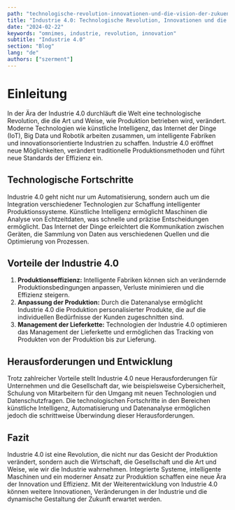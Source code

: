 ```yaml
---
path: "technologische-revolution-innovationen-und-die-vision-der-zukuenftigen-industrie"
title: "Industrie 4.0: Technologische Revolution, Innovationen und die Vision der zukünftigen Industrie"
date: "2024-02-22"
keywords: "omnimes, industrie, revolution, innovation"
subtitle: "Industrie 4.0"
section: "Blog"
lang: "de"
authors: ["szerment"]
---
```


# Einleitung

In der Ära der Industrie 4.0 durchläuft die Welt eine technologische Revolution, die die Art und Weise, wie Produktion betrieben wird, verändert. Moderne Technologien wie künstliche Intelligenz, das Internet der Dinge (IoT), Big Data und Robotik arbeiten zusammen, um intelligente Fabriken und innovationsorientierte Industrien zu schaffen. Industrie 4.0 eröffnet neue Möglichkeiten, verändert traditionelle Produktionsmethoden und führt neue Standards der Effizienz ein.

## Technologische Fortschritte

Industrie 4.0 geht nicht nur um Automatisierung, sondern auch um die Integration verschiedener Technologien zur Schaffung intelligenter Produktionssysteme. Künstliche Intelligenz ermöglicht Maschinen die Analyse von Echtzeitdaten, was schnelle und präzise Entscheidungen ermöglicht. Das Internet der Dinge erleichtert die Kommunikation zwischen Geräten, die Sammlung von Daten aus verschiedenen Quellen und die Optimierung von Prozessen.

## Vorteile der Industrie 4.0

1. **Produktionseffizienz:** Intelligente Fabriken können sich an verändernde Produktionsbedingungen anpassen, Verluste minimieren und die Effizienz steigern.
2. **Anpassung der Produktion:** Durch die Datenanalyse ermöglicht Industrie 4.0 die Produktion personalisierter Produkte, die auf die individuellen Bedürfnisse der Kunden zugeschnitten sind.
3. **Management der Lieferkette:** Technologien der Industrie 4.0 optimieren das Management der Lieferkette und ermöglichen das Tracking von Produkten von der Produktion bis zur Lieferung.

## Herausforderungen und Entwicklung

Trotz zahlreicher Vorteile stellt Industrie 4.0 neue Herausforderungen für Unternehmen und die Gesellschaft dar, wie beispielsweise Cybersicherheit, Schulung von Mitarbeitern für den Umgang mit neuen Technologien und Datenschutzfragen. Die technologischen Fortschritte in den Bereichen künstliche Intelligenz, Automatisierung und Datenanalyse ermöglichen jedoch die schrittweise Überwindung dieser Herausforderungen.

## Fazit

Industrie 4.0 ist eine Revolution, die nicht nur das Gesicht der Produktion verändert, sondern auch die Wirtschaft, die Gesellschaft und die Art und Weise, wie wir die Industrie wahrnehmen. Integrierte Systeme, intelligente Maschinen und ein moderner Ansatz zur Produktion schaffen eine neue Ära der Innovation und Effizienz. Mit der Weiterentwicklung von Industrie 4.0 können weitere Innovationen, Veränderungen in der Industrie und die dynamische Gestaltung der Zukunft erwartet werden.
